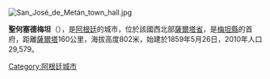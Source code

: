 [[Image:San_José_de_Metán_town_hall.jpg|right]]
{{Coord|25|29|S|64|57|W|display=title}}

'''聖何塞德梅坦'''（{{lang-es|San José de Metán}}），是[[阿根廷|阿根廷]]的城市，位於該國西北部[[薩爾塔省|薩爾塔省]]，是[[梅坦縣|梅坦縣]]的首府，距離[[薩爾塔|薩爾塔]]160公里，海拔高度802米，始建於1859年5月26日，2010年人口29,579。

{{Argentina-geo-stub}}
[[Category:阿根廷城市|Category:阿根廷城市]]